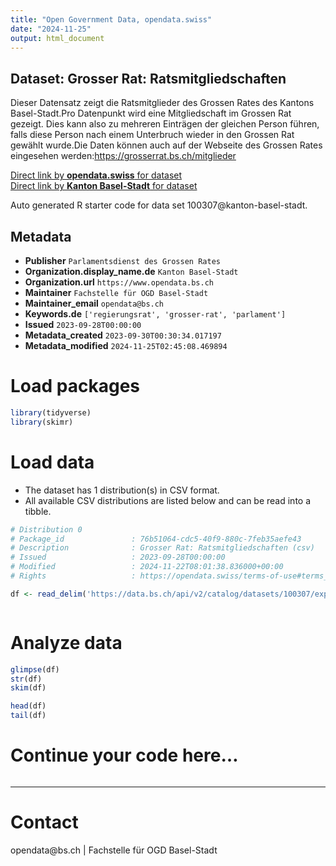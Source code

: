 ```yaml
---
title: "Open Government Data, opendata.swiss"
date: "2024-11-25"
output: html_document
---
```


## Dataset: Grosser Rat: Ratsmitgliedschaften

Dieser Datensatz zeigt die Ratsmitglieder des Grossen Rates des Kantons Basel-Stadt.Pro Datenpunkt wird eine Mitgliedschaft im Grossen Rat gezeigt. Dies kann also zu mehreren Einträgen der gleichen Person führen, falls diese Person nach einem Unterbruch wieder in den Grossen Rat gewählt wurde.Die Daten können auch auf der Webseite des Grossen Rates eingesehen werden:[https://grosserrat.bs.ch/mitglieder](https://grosserrat.bs.ch/mitglieder)

[Direct link by **opendata.swiss** for dataset](https://opendata.swiss/de/dataset/grosser-rat-ratsmitgliedschaften)<br>
[Direct link by **Kanton Basel-Stadt** for dataset](https://data.bs.ch/explore/dataset/100307/)

Auto generated R starter code for data set 100307@kanton-basel-stadt.

## Metadata

- **Publisher** `Parlamentsdienst des Grossen Rates`
- **Organization.display_name.de** `Kanton Basel-Stadt`
- **Organization.url** `https://www.opendata.bs.ch`
- **Maintainer** `Fachstelle für OGD Basel-Stadt`
- **Maintainer_email** `opendata@bs.ch`
- **Keywords.de** `['regierungsrat', 'grosser-rat', 'parlament']`
- **Issued** `2023-09-28T00:00:00`
- **Metadata_created** `2023-09-30T00:30:34.017197`
- **Metadata_modified** `2024-11-25T02:45:08.469894`


# Load packages

```r

library(tidyverse)
library(skimr)

```

# Load data

-   The dataset has 1 distribution(s) in CSV format.
-   All available CSV distributions are listed below and can be read into a tibble.

```r

# Distribution 0
# Package_id               : 76b51064-cdc5-40f9-880c-7feb35aefe43
# Description              : Grosser Rat: Ratsmitgliedschaften (csv)
# Issued                   : 2023-09-28T00:00:00
# Modified                 : 2024-11-22T08:01:38.836000+00:00
# Rights                   : https://opendata.swiss/terms-of-use#terms_by

df <- read_delim('https://data.bs.ch/api/v2/catalog/datasets/100307/exports/csv?use_labels=true')



```

# Analyze data

```r

glimpse(df)
str(df)
skim(df)

head(df)
tail(df)

```

# Continue your code here...

```r

```

------------------------------------------------------------------------

# Contact

opendata@bs.ch | Fachstelle für OGD Basel-Stadt
